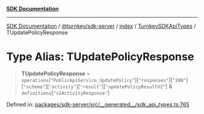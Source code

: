 [**SDK Documentation**](../../../../../../README.mdx)

***

[SDK Documentation](../../../../../../packages.mdx) / [@turnkey/sdk-server](../../../../README.mdx) / [index](../../../README.mdx) / [TurnkeySDKApiTypes](../README.mdx) / TUpdatePolicyResponse

# Type Alias: TUpdatePolicyResponse

> **TUpdatePolicyResponse** = `operations`\[`"PublicApiService_UpdatePolicy"`\]\[`"responses"`\]\[`"200"`\]\[`"schema"`\]\[`"activity"`\]\[`"result"`\]\[`"updatePolicyResultV2"`\] & `definitions`\[`"v1ActivityResponse"`\]

Defined in: [packages/sdk-server/src/\_\_generated\_\_/sdk\_api\_types.ts:765](https://github.com/tkhq/sdk/blob/fd49bfe86475c8603b3eb385aa101efa36fa32fc/packages/sdk-server/src/__generated__/sdk_api_types.ts#L765)
